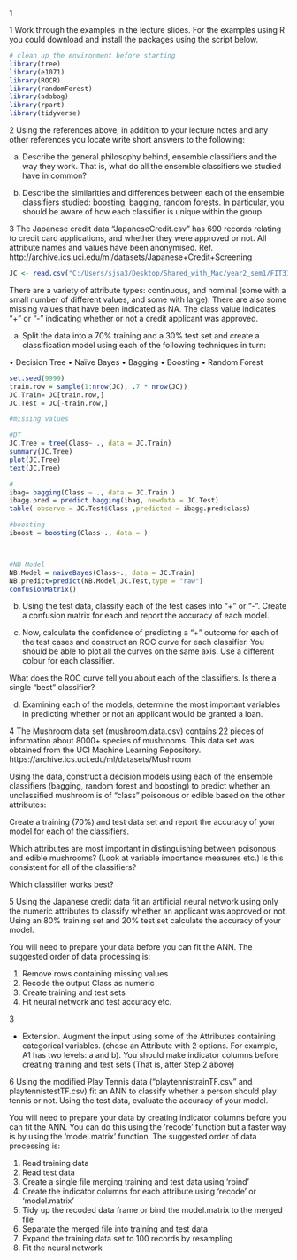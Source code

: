  1 

1 Work through the examples in the lecture slides. For the examples using R you could 
download and install the packages using the script below. 

 
```{r include=FALSE}
# clean up the environment before starting 
library(tree) 
library(e1071) 
library(ROCR) 
library(randomForest) 
library(adabag) 
library(rpart)
library(tidyverse)
```

 

 

2 Using the references above, in addition to your lecture notes and any other references you 
locate write short answers to the following: 


 

a. Describe the general philosophy behind, ensemble classifiers and the way they work. That 
is, what do all the ensemble classifiers we studied have in common? 



b. Describe the similarities and differences between each of the ensemble classifiers studied: 
boosting, bagging, random forests. In particular, you should be aware of how each classifier 
is unique within the group. 

 

3 The Japanese credit data “JapaneseCredit.csv” has 690 records relating to credit card 
applications, and whether they were approved or not. All attribute names and values have 
been anonymised. Ref. http://archive.ics.uci.edu/ml/datasets/Japanese+Credit+Screening 

```{r}
JC <- read.csv("C:/Users/sjsa3/Desktop/Shared_with_Mac/year2_sem1/FIT3152/Tutorial/Tute9/JapaneseCredit.csv", stringsAsFactors = T)
```

 There are a variety of attribute types: continuous, and nominal (some with a small number of 
different values, and some with large). There are also some missing values that have been 
indicated as NA. The class value indicates “+” or “-” indicating whether or not a credit 
applicant was approved. 

(a) Split the data into a 70% training and a 30% test set and create a classification model 
using each of the following techniques in turn: 

 

• Decision Tree 
• Naïve Bayes 
• Bagging 
• Boosting 
• Random Forest 

```{r}
set.seed(9999)
train.row = sample(1:nrow(JC), .7 * nrow(JC))
JC.Train= JC[train.row,]
JC.Test = JC[-train.row,]

#missing values

#DT
JC.Tree = tree(Class~ ., data = JC.Train)
summary(JC.Tree)
plot(JC.Tree)
text(JC.Tree)

#
ibag= bagging(Class ~ ., data = JC.Train )
ibagg.pred = predict.bagging(ibag, newdata = JC.Test)
table( observe = JC.Test$Class ,predicted = ibagg.pred$class)

#boosting
iboost = boosting(Class~., data = )



#NB Model
NB.Model = naiveBayes(Class~., data = JC.Train)
NB.predict=predict(NB.Model,JC.Test,type = "raw")
confusionMatrix()


```
 

(b) Using the test data, classify each of the test cases into “+” or “-”. Create a confusion 
matrix for each and report the accuracy of each model. 

 

(c) Now, calculate the confidence of predicting a “+” outcome for each of the test cases 
and construct an ROC curve for each classifier. You should be able to plot all the 
curves on the same axis. Use a different colour for each classifier. 

 

 What does the ROC curve tell you about each of the classifiers. Is there a single 
“best” classifier? 

 

(d) Examining each of the models, determine the most important variables in predicting 
whether or not an applicant would be granted a loan. 

 

4 The Mushroom data set (mushroom.data.csv) contains 22 pieces of information about 8000+ 
species of mushrooms. This data set was obtained from the UCI Machine Learning 
Repository. https://archive.ics.uci.edu/ml/datasets/Mushroom 

 

 Using the data, construct a decision models using each of the ensemble classifiers (bagging, 
random forest and boosting) to predict whether an unclassified mushroom is of “class” 
poisonous or edible based on the other attributes: 

 

Create a training (70%) and test data set and report the accuracy of your model for each of 
the classifiers. 

 

Which attributes are most important in distinguishing between poisonous and edible 
mushrooms? (Look at variable importance measures etc.) Is this consistent for all of the 
classifiers? 

 

Which classifier works best? 

 

5 Using the Japanese credit data fit an artificial neural network using only the numeric 
attributes to classify whether an applicant was approved or not. Using an 80% training set 
and 20% test set calculate the accuracy of your model. 

 

 You will need to prepare your data before you can fit the ANN. The suggested order of data 
processing is: 

 

 1. Remove rows containing missing values 
 2. Recode the output Class as numeric 
 3. Create training and test sets 
 4. Fit neural network and test accuracy etc. 

 


 3 

 * Extension. Augment the input using some of the Attributes containing categorical 
variables. (chose an Attribute with 2 options. For example, A1 has two levels: a and b). You 
should make indicator columns before creating training and test sets (That is, after Step 2 
above) 

 

6 Using the modified Play Tennis data (“playtennistrainTF.csv” and playtennistestTF.csv) fit 
an ANN to classify whether a person should play tennis or not. Using the test data, evaluate 
the accuracy of your model. 

 

 You will need to prepare your data by creating indicator columns before you can fit the 
ANN. You can do this using the ‘recode’ function but a faster way is by using the 
‘model.matrix’ function. The suggested order of data processing is: 

 

 1. Read training data 
 2. Read test data 
 3. Create a single file merging training and test data using ‘rbind’ 
 4. Create the indicator columns for each attribute using ‘recode’ or ‘model.matrix’ 
 5. Tidy up the recoded data frame or bind the model.matrix to the merged file 
 6. Separate the merged file into training and test data 
 7. Expand the training data set to 100 records by resampling 
 8. Fit the neural network 

 
